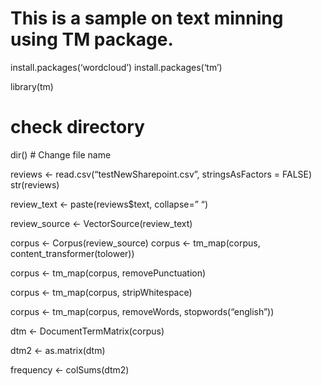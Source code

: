 # This is a sample on text minning using TM package.
install.packages('wordcloud')
install.packages('tm')

library(tm)

# check directory
dir()
# Change file name

reviews <- read.csv("testNewSharepoint.csv", stringsAsFactors = FALSE)
str(reviews)

review_text <- paste(reviews$text, collapse=" ")

review_source <- VectorSource(review_text)

corpus <- Corpus(review_source)
corpus <- tm_map(corpus, content_transformer(tolower))

corpus <- tm_map(corpus, removePunctuation)

corpus <- tm_map(corpus, stripWhitespace)

corpus <- tm_map(corpus, removeWords, stopwords(“english”))

dtm <- DocumentTermMatrix(corpus)

dtm2 <- as.matrix(dtm)

frequency <- colSums(dtm2)
